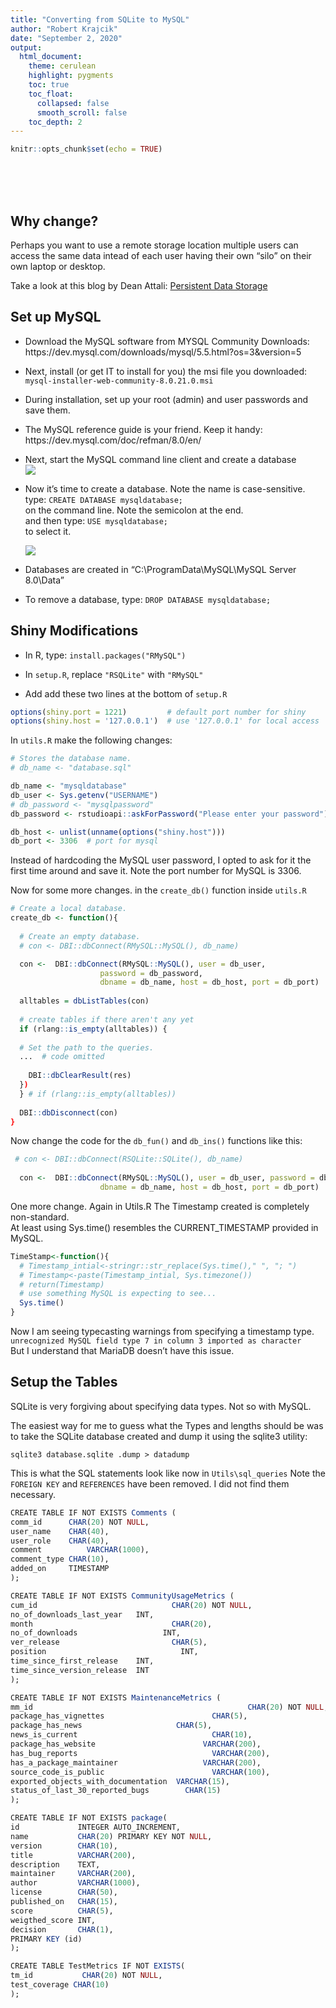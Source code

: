 ```yaml
---
title: "Converting from SQLite to MySQL"
author: "Robert Krajcik"
date: "September 2, 2020"
output:
  html_document:
    theme: cerulean
    highlight: pygments
    toc: true
    toc_float:
      collapsed: false
      smooth_scroll: false
    toc_depth: 2
---
```


```r
knitr::opts_chunk$set(echo = TRUE)
```

<br><br><br>

## Why change?

Perhaps you want to use a remote storage location multiple users can access the same data intead of each user having their own "silo" on their own laptop or desktop.

Take a look at this blog by Dean Attali:
[Persistent Data Storage](https://shiny.rstudio.com/articles/persistent-data-storage.html)

## Set up MySQL

- Download the MySQL software from MYSQL Community Downloads:
https://dev.mysql.com/downloads/mysql/5.5.html?os=3&version=5

- Next, install (or get IT to install for you) the msi file you downloaded:
`mysql-installer-web-community-8.0.21.0.msi`

- During installation, set up your root (admin) and user passwords and save them.

- The MySQL reference guide is your friend.  Keep it handy:
https://dev.mysql.com/doc/refman/8.0/en/

- Next, start the MySQL command line client and create a database<br>
  ![](images/MySQL_CLC.png)

- Now it's time to create a database. Note the name is case-sensitive.<br>
  type: `CREATE DATABASE mysqldatabase;`<br>
  on the command line.  Note the semicolon at the end.<br>
  and then type: `USE mysqldatabase;`<br>
  to select it.<br>
  
  ![](images/CommandLine.png)<br>

- Databases are created in "C:\\ProgramData\\MySQL\\MySQL Server 8.0\\Data"

- To remove a database, type: `DROP DATABASE mysqldatabase;`

## Shiny Modifications

- In R, type: `install.packages("RMySQL")`

- In `setup.R`, replace `"RSQLite"` with `"RMySQL"`

- Add add these two lines at the bottom of `setup.R`
```r
options(shiny.port = 1221)         # default port number for shiny
options(shiny.host = '127.0.0.1')  # use '127.0.0.1' for local access
```

In `utils.R` make the following changes:
```r
# Stores the database name.
# db_name <- "database.sql"

db_name <- "mysqldatabase"
db_user <- Sys.getenv("USERNAME")
# db_password <- "mysqlpassword"
db_password <- rstudioapi::askForPassword("Please enter your password")

db_host <- unlist(unname(options("shiny.host"))) 
db_port <- 3306  # port for mysql
```
Instead of hardcoding the MySQL user password, I opted to ask for it the first time around and save it.  Note the port number for MySQL is 3306.

Now for some more changes.
in the `create_db()` function inside `utils.R` 
```r
# Create a local database.
create_db <- function(){
  
  # Create an empty database.
  # con <- DBI::dbConnect(RMySQL::MySQL(), db_name)

  con <-  DBI::dbConnect(RMySQL::MySQL(), user = db_user,
                    password = db_password,
                    dbname = db_name, host = db_host, port = db_port)
  
  alltables = dbListTables(con)
  
  # create tables if there aren't any yet
  if (rlang::is_empty(alltables)) {
    
  # Set the path to the queries.
  ...  # code omitted
    
    DBI::dbClearResult(res)
  })
  } # if (rlang::is_empty(alltables))
  
  DBI::dbDisconnect(con)
}
```

Now change the code for the `db_fun()` and `db_ins()` functions like this:
```r
 # con <- DBI::dbConnect(RSQLite::SQLite(), db_name)
 
  con <-  DBI::dbConnect(RMySQL::MySQL(), user = db_user, password = db_password,
                    dbname = db_name, host = db_host, port = db_port)
```

One more change.  Again in Utils.R  The Timestamp created is completely non-standard.<br>
At least using Sys.time() resembles the CURRENT_TIMESTAMP provided in MySQL.
```r
TimeStamp<-function(){
  # Timestamp_intial<-stringr::str_replace(Sys.time()," ", "; ")
  # Timestamp<-paste(Timestamp_intial, Sys.timezone())
  # return(Timestamp)
  # use something MySQL is expecting to see...
  Sys.time()
}
```

Now I am seeing typecasting warnings from specifying a timestamp type.
 `unrecognized MySQL field type 7 in column 3 imported as character`<br>
But I understand that MariaDB doesn't have this issue.

## Setup the Tables

SQLite is very forgiving about specifying data types.  Not so with MySQL.

The easiest way for me to guess what the Types and lengths should be was to take the SQLite database created and dump it using the sqlite3 utility:

`sqlite3 database.sqlite .dump > datadump`

This is what the SQL statements look like now in `Utils\sql_queries`
Note the `FOREIGN KEY` and `REFERENCES` have been removed.  I did not find them necessary.

```r
CREATE TABLE IF NOT EXISTS Comments (   
comm_id      CHAR(20) NOT NULL,    
user_name 	 CHAR(40),   
user_role 	 CHAR(40),   
comment 		 VARCHAR(1000),   
comment_type CHAR(10),   
added_on 	 TIMESTAMP
); 

CREATE TABLE IF NOT EXISTS CommunityUsageMetrics (  
cum_id 					            CHAR(20) NOT NULL,   
no_of_downloads_last_year   INT,  
month 					            CHAR(20),  
no_of_downloads 			      INT,  
ver_release 				        CHAR(5),  
position					          INT,  
time_since_first_release    INT,  
time_since_version_release  INT   
); 

CREATE TABLE IF NOT EXISTS MaintenanceMetrics (   
mm_id   								             CHAR(20) NOT NULL,    
package_has_vignettes				         CHAR(5),   
package_has_news                     CHAR(5),   
news_is_current					             CHAR(10),   
package_has_website				           VARCHAR(200),   
has_bug_reports					             VARCHAR(200),   
has_a_package_maintainer			       VARCHAR(200),   
source_code_is_public   				     VARCHAR(100),   
exported_objects_with_documentation  VARCHAR(15),   
status_of_last_30_reported_bugs  	   CHAR(15) 
); 

CREATE TABLE IF NOT EXISTS package(
id             INTEGER AUTO_INCREMENT,
name           CHAR(20) PRIMARY KEY NOT NULL,
version        CHAR(10),   
title          VARCHAR(200),   
description    TEXT,   
maintainer     VARCHAR(200),   
author         VARCHAR(1000),   
license        CHAR(50),   
published_on   CHAR(15),   
score          CHAR(5),
weigthed_score INT,
decision       CHAR(1),
PRIMARY KEY (id)
); 

CREATE TABLE TestMetrics IF NOT EXISTS(   
tm_id 		    CHAR(20) NOT NULL,    
test_coverage CHAR(10)  
); 
```




